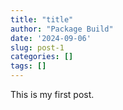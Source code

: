 ```yaml
---
title: "title"
author: "Package Build"
date: '2024-09-06'
slug: post-1
categories: []
tags: []
---
```

This is my first post.